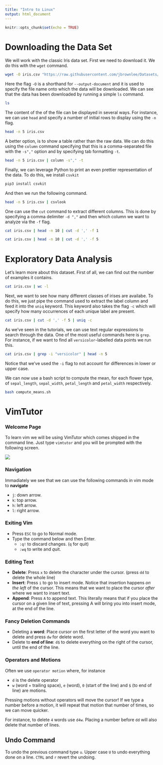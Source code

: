 ```yaml
---
title: "Intro to Linux"
output: html_document
---
```


```r
knitr::opts_chunk$set(echo = TRUE)
```

# Downloading the Data Set
We will work with the classic Iris data set. First we need to download it. We do this with the `wget` command.

```bash
wget -O iris.csv "https://raw.githubusercontent.com/jbrownlee/Datasets/master/iris.csv"
```

Here the flag `-O` is a shorthand for `--output-document` and it is used to specify the file name onto which the data will be downloaded. We can see that the data has been downloaded by running a simple `ls` command.
```bash
ls
```

The content of the of the file can be displayed in several ways. For instance, we can use `head` and specify a number of initial rows to display using the `-n` flag.
```bash
head -n 5 iris.csv
```

A better option, is to show a table rather than the raw data. We can do this using the `column` command specifying that this is a comma-separated file with the `-s","` option and by specifying tab formatting `-t`.
```bash
head -n 5 iris.csv | column -s"," -t 
```

Finally, we can leverage Python to print an even prettier representation of the data. To do this, we install `csvkit`

```bash
pip3 install csvkit
```

And then we run the following command.
```bash
head -n 5 iris.csv | csvlook
```

One can use the `cut` command to extract different columns. This is done by specifying a comma delimiter `-d ","` and then which column we want to analyze via the `-f` flag. 
```bash
cat iris.csv | head -n 10 | cut -d ',' -f 1
```
```bash
cat iris.csv | head -n 10 | cut -d ',' -f 5
```

# Exploratory Data Analysis
Let's learn more about this dataset. First of all, we can find out the number of examples it contains.
```bash
cat iris.csv | wc -l
```

Next, we want to see how many different classes of irises are availabe. To do this, we just pipe the command used to extract the label column and feed it into the `uniq` keyword. This keyword also takes the flag `-c` which will specify how many occurrences of each unique label are present.
```bash
cat iris.csv | cut -d ',' -f 5 | uniq -c
```

As we've seen in the tutorials, we can use text regular expressions to search through the data. One of the most useful commands here is `grep`. For instance, if we want to find all `versicolor`-labelled data points we run this.

```bash
cat iris.csv | grep -i "versicolor" | head -n 5
```

Notice that we've used the `-i` flag to not account for differences in lower or upper case.

We can now use a bash script to compute the mean, for each flower type, of `sepal_length`, `sepal_width`, `petal_length` and `petal_width` respectively.
```bash
bash compute_means.sh
```

# VimTutor
### Welcome Page
To learn vim we will be using VimTutor which comes shipped in the command line. Just type `vimtutor` and you will be prompted with the following screen.

![](images/welcome.png)

### Navigation
Immadiately we see that we can use the following commands in vim mode to **navigate**

- `j`: down arrow.
- `k`: top arrow.
- `h`: left arrow.
- `l`: right arrow.

### Exiting Vim

 - Press `ESC` to go to Normal mode.
 - Type the command below and then Enter.
    - `:q!` to discard changes. (`q` for quit)
    - `:wq` to *w*rite and *q*uit.

### Editing Text

- **Delete**: Press `x` to delete the character under the cursor. (press `dd` to delete the whole line)
- **Insert**: Press `i` to go to insert mode. Notice that insertion happens _on the left_ of the cursor. This means that we want to place the cursor _after_ where we want to insert text.
- **Append**: Press `A` to append text. This literally means that if you place the cursor on a given line of text, pressing A will bring you into insert mode, at the end of the line.


### Fancy Deletion Commands

- Deleting a **word**: Place cursor on the first letter of the word you want to delete and press `dw` for delete word.
- Delete to **end of line**: `d$` to delete everything on the right of the cursor, until the end of the line.


### Operators and Motions
Often we use `operator motion` where, for instance

- `d` is the delete operator
- `w` (word + trailing space), `e` (word), `0` (start of the line) and `$` (to end of line) are motions.

Pressing motions without operators will move the cursor!
If we type a number before a motion, it will repeat that motion that number of times, so we can move quicker. 

For instance, to delete `4` words use `d4w`. Placing a number before `dd` will also delete that number of lines.

## Undo Command
To undo the previous command type `u`. Upper case `U` to undo everything done on a line. `CTRL` and `r` revert the undoing.







































